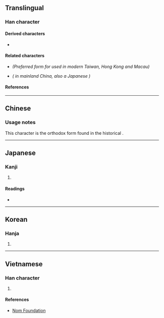 {{also|叙|敘}}
{{character info/new}}
==Translingual==

===Han character===
{{Han char|rn=66|rad=攴|as=07|sn=11|four=81947|canj=ODYE|ids=⿰余攴}}

====Derived characters====
* {{l|mul|[[潊]], [[𮐮]]}}

====Related characters====
* {{l|mul|[[敘]]}} ''(Preferred form for {{w|traditional Chinese}} used in modern Taiwan, Hong Kong and Macau)''
* {{l|mul|[[叙]]}} ''({{w|Simplified Chinese|Simplified form}} in mainland China, also a Japanese {{w|shinjitai}})''

====References====
{{Han ref|kx=0470.320|dkj=13205|dj=0821.130|hdz=21458.160|uh=654D}}

----

==Chinese==
{{zh-see|敘}}

===Usage notes===
This character is the orthodox form found in the historical {{w|Kangxi dictionary}}.

----

==Japanese==
{{ja-kanji forms|叙|敍}}

===Kanji===
{{ja-kanji|grade=|rs=攴07|shin=叙}}

# {{defn|lang=ja|sort=攴07}}

====Readings====
* {{ja-readings|on=[[じょ]] (jo)|kun=[[ついでる]] (tsuideru), [[ついで]] (tsuide)}}

----

==Korean==

===Hanja===
{{ko-hanja|hangeul=서|eumhun=|rv=seo|mr=sŏ|y=se}}

# {{defn|lang=ko|sort=攴07}}

----

==Vietnamese==

===Han character===
{{vi-hantu|rs=攴07|[[tự]]}}

# {{defn|lang=vi|sort=攴07}}

====References====
* [http://nomfoundation.org/common/nom_details.php?codepoint=654d Nom Foundation]